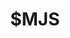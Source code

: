 ---
title: $MJS
searchable: false
icon: GlobeIcon
asIndexPage: true
description:
  La guía de convenciones de archivos de Nextra detalla la estructura y la organización de
  archivos y directorios dentro de un proyecto Nextra, incluyendo el uso de
  archivos `page.mdx`, `_meta.js` y `mdx-components.js`, así como los
  directorios `content` y `src`.
---